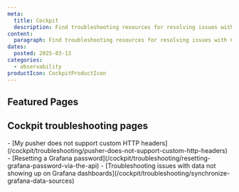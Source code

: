 ```yaml
---
meta:
  title: Cockpit
  description: Find troubleshooting resources for resolving issues with Cockpit.
content:
  paragraph: Find troubleshooting resources for resolving issues with Cockpit.
dates:
  posted: 2025-03-13
categories:
  - observability
productIcon: CockpitProductIcon
---
```


<ProductHeader
  productName="Cockpit troubleshooting"
  productLogo="cockpit"
  description="Learn how to fix common issues with Scaleway's Observability Cockpit."
/>

## Featured Pages

<Grid>
    <DefaultCard
      title="Cockpit FAQ"
      description="General info on Cockpit."
      url="/cockpit/faq/"
      label="See more"
    />
    <DefaultCard
      title="My pusher does not support custom HTTP headers"
      description="This page helps you with solutions to handle pushers that do not support custom HTTP headers."
      url="/cockpit/troubleshooting/pusher-does-not-support-custom-http-headers/"
      label="See more"
    />
    <DefaultCard
      title="Resetting a Grafana password"
      description="Learn how to reset your Grafana user password using the Scaleway console."
      url="/cockpit/troubleshooting/resetting-grafana-password-via-the-api/"
      label="See more"
    />
</Grid>
<Grid>
    <DefaultCard
      title="Troubleshooting issues with data not showing up on Grafana dashboards"
      description="Fix Grafana data synchronization issues and ensure data appears on Cockpit dashboards with this troubleshooting guide."
      url="/cockpit/troubleshooting/synchronize-grafana-data-sources/"
      label="See more"
    />
</Grid>

## Cockpit troubleshooting pages

<LinksList>
  - [My pusher does not support custom HTTP headers](/cockpit/troubleshooting/pusher-does-not-support-custom-http-headers)
  - [Resetting a Grafana password](/cockpit/troubleshooting/resetting-grafana-password-via-the-api)
  - [Troubleshooting issues with data not showing up on Grafana dashboards](/cockpit/troubleshooting/synchronize-grafana-data-sources)
</LinksList>
